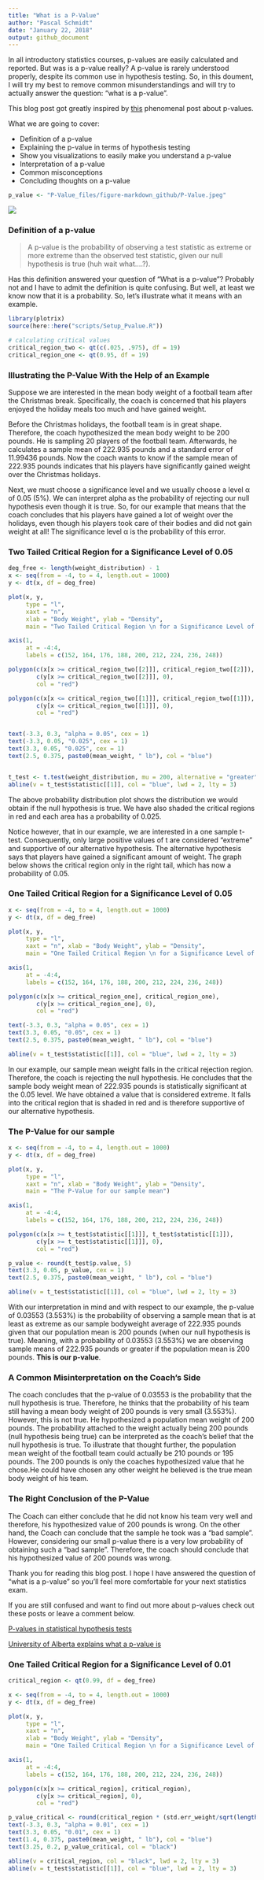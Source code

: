 ```yaml
---
title: "What is a P-Value"
author: "Pascal Schmidt"
date: "January 22, 2018"
output: github_document
---
```


In all introductory statistics courses, p-values are easily calculated and reported. But was is a p-value really? A p-value is rarely understood properly, despite its common use in hypothesis testing. So, in this doument, I will try my best to remove common misunderstandings and will try to actually answer the question: "what is a p-value".

This blog post got greatly inspired by [this](http://blog.minitab.com/blog/adventures-in-statistics-2/understanding-hypothesis-tests-significance-levels-alpha-and-p-values-in-statistics) phenomenal post about p-values. 

What we are going to cover:

* Definition of a p-value
* Explaining the p-value in terms of hypothesis testing
* Show you visualizations to easily make you understand a p-value
* Interpretation of a p-value
* Common misconceptions
* Concluding thoughts on a p-value

```r
p_value <- "P-Value_files/figure-markdown_github/P-Value.jpeg"
```

![](`r p_value`)

### Definition of a p-value

> A p-value is the probability of observing a test statistic as extreme or more extreme than the observed test statistic, given our null hypothesis is true (huh wait what….?).

Has this definition answered your question of "What is a p-value"? Probably not and I have to admit the definition is quite confusing. But well, at least we know now that it is a probability. So, let’s illustrate what it means with an example.

```r
library(plotrix)
source(here::here("scripts/Setup_Pvalue.R"))

# calculating critical values
critical_region_two <- qt(c(.025, .975), df = 19)
critical_region_one <- qt(0.95, df = 19)
```

### Illustrating the P-Value With the Help of an Example

Suppose we are interested in the mean body weight of a football team after the Christmas break. Specifically, the coach is concerned that his players enjoyed the holiday meals too much and have gained weight.

Before the Christmas holidays, the football team is in great shape. Therefore, the coach hypothesized the mean body weight to be 200 pounds. He is sampling 20 players of the football team. Afterwards, he calculates a sample mean of 222.935 pounds and a standard error of 11.99436 pounds. Now the coach wants to know if the sample mean of 222.935 pounds indicates that his players have significantly gained weight over the Christmas holidays.

Next, we must choose a significance level and we usually choose a level α of 0.05 (5%). We can interpret alpha as the probability of rejecting our null hypothesis even though it is true. So, for our example that means that the coach concludes that his players have gained a lot of weight over the holidays, even though his players took care of their bodies and did not gain weight at all! The significance level α is the probability of this error.

### Two Tailed Critical Region for a Significance Level of 0.05

```r
deg_free <- length(weight_distribution) - 1
x <- seq(from = -4, to = 4, length.out = 1000)
y <- dt(x, df = deg_free)

plot(x, y, 
     type = "l", 
     xaxt = "n", 
     xlab = "Body Weight", ylab = "Density", 
     main = "Two Tailed Critical Region \n for a Significance Level of 0.05")

axis(1, 
     at = -4:4, 
     labels = c(152, 164, 176, 188, 200, 212, 224, 236, 248))

polygon(c(x[x >= critical_region_two[[2]]], critical_region_two[[2]]), 
        c(y[x >= critical_region_two[[2]]], 0), 
        col = "red")

polygon(c(x[x <= critical_region_two[[1]]], critical_region_two[[1]]), 
        c(y[x <= critical_region_two[[1]]], 0), 
        col = "red")


text(-3.3, 0.3, "alpha = 0.05", cex = 1)
text(-3.3, 0.05, "0.025", cex = 1)
text(3.3, 0.05, "0.025", cex = 1)
text(2.5, 0.375, paste0(mean_weight, " lb"), col = "blue")


t_test <- t.test(weight_distribution, mu = 200, alternative = "greater")
abline(v = t_test$statistic[[1]], col = "blue", lwd = 2, lty = 3)
```

The above probability distribution plot shows the distribution we would obtain if the null hypothesis is true. We have also shaded the critical regions in red and each area has a probability of 0.025.

Notice however, that in our example, we are interested in a one sample t-test. Consequently, only large positive values of t are considered “extreme” and supportive of our alternative hypothesis. The alternative hypothesis says that players have gained a significant amount of weight. The graph below shows the critical region only in the right tail, which has now a probability of 0.05.

### One Tailed Critical Region for a Significance Level of 0.05

```r
x <- seq(from = -4, to = 4, length.out = 1000)
y <- dt(x, df = deg_free)

plot(x, y, 
     type = "l", 
     xaxt = "n", xlab = "Body Weight", ylab = "Density", 
     main = "One Tailed Critical Region \n for a Significance Level of 0.05")

axis(1, 
     at = -4:4, 
     labels = c(152, 164, 176, 188, 200, 212, 224, 236, 248))

polygon(c(x[x >= critical_region_one], critical_region_one), 
        c(y[x >= critical_region_one], 0), 
        col = "red")

text(-3.3, 0.3, "alpha = 0.05", cex = 1)
text(3.3, 0.05, "0.05", cex = 1)
text(2.5, 0.375, paste0(mean_weight, " lb"), col = "blue")

abline(v = t_test$statistic[[1]], col = "blue", lwd = 2, lty = 3)
```

In our example, our sample mean weight falls in the critical rejection region. Therefore, the coach is rejecting the null hypothesis. He concludes that the sample body weight mean of 222.935 pounds is statistically significant at the 0.05 level. We have obtained a value that is considered extreme. It falls into the critical region that is shaded in red and is therefore supportive of our alternative hypothesis.

### The P-Value for our sample

```r
x <- seq(from = -4, to = 4, length.out = 1000)
y <- dt(x, df = deg_free)

plot(x, y, 
     type = "l", 
     xaxt = "n", xlab = "Body Weight", ylab = "Density", 
     main = "The P-Value for our sample mean")

axis(1, 
     at = -4:4, 
     labels = c(152, 164, 176, 188, 200, 212, 224, 236, 248))

polygon(c(x[x >= t_test$statistic[[1]]], t_test$statistic[[1]]), 
        c(y[x >= t_test$statistic[[1]]], 0), 
        col = "red")

p_value <- round(t_test$p.value, 5)
text(3.3, 0.05, p_value, cex = 1)
text(2.5, 0.375, paste0(mean_weight, " lb"), col = "blue")

abline(v = t_test$statistic[[1]], col = "blue", lwd = 2, lty = 3)
```


With our interpretation in mind and with respect to our example, the p-value of 0.03553 (3.553%) is the probability of observing a sample mean that is at least as extreme as our sample bodyweight average of 222.935 pounds given that our population mean is 200 pounds (when our null hypothesis is true). Meaning, with a probability of 0.03553 (3.553%) we are observing sample means of 222.935 pounds or greater if the population mean is 200 pounds. **This is our p-value**.

### A Common Misinterpretation on the Coach's Side

The coach concludes that the p-value of 0.03553 is the probability that the null hypothesis is true. Therefore, he thinks that the probability of his team still having a mean body weight of 200 pounds is very small (3.553%). However, this is not true. He hypothesized a population mean weight of 200 pounds. The probability attached to the weight actually being 200 pounds (null hypothesis being true) can be interpreted as the coach's belief that the null hypothesis is true. To illustrate that thought further, the population mean weight of the football team could actually be 210 pounds or 195 pounds. The 200 pounds is only the coaches hypothesized value that he chose.He could have chosen any other weight he believed is the true mean body weight of his team.

### The Right Conclusion of the P-Value

The Coach can either conclude that he did not know his team very well and therefore, his hypothesized value of 200 pounds is wrong. On the other hand, the Coach can conclude that the sample he took was a “bad sample”. However, considering our small p-value there is a very low probability of obtaining such a “bad sample”. Therefore, the coach should conclude that his hypothesized value of 200 pounds was wrong.

Thank you for reading this blog post. I hope I have answered the question of "what is a p-value" so you'll feel more comfortable for your next statistics exam.

If you are still confused and want to find out more about p-values check out these posts or leave a comment below.

[P-values in statistical hypothesis tests](http://www.statisticshowto.com/p-value/)

[University of Alberta explains what a p-value is](http://www.stat.ualberta.ca/~hooper/teaching/misc/Pvalue.pdf)

### One Tailed Critical Region for a Significance Level of 0.01

```r
critical_region <- qt(0.99, df = deg_free)

x <- seq(from = -4, to = 4, length.out = 1000)
y <- dt(x, df = deg_free)

plot(x, y, 
     type = "l", 
     xaxt = "n", 
     xlab = "Body Weight", ylab = "Density", 
     main = "One Tailed Critical Region \n for a Significance Level of 0.01")

axis(1, 
     at = -4:4, 
     labels = c(152, 164, 176, 188, 200, 212, 224, 236, 248))

polygon(c(x[x >= critical_region], critical_region), 
        c(y[x >= critical_region], 0), 
        col = "red")

p_value_critical <- round(critical_region * (std.err_weight/sqrt(length(weight_distribution))) + mean_weight, 5)
text(-3.3, 0.3, "alpha = 0.01", cex = 1)
text(3.3, 0.05, "0.01", cex = 1)
text(1.4, 0.375, paste0(mean_weight, " lb"), col = "blue")
text(3.25, 0.2, p_value_critical, col = "black")

abline(v = critical_region, col = "black", lwd = 2, lty = 3)
abline(v = t_test$statistic[[1]], col = "blue", lwd = 2, lty = 3)
```

